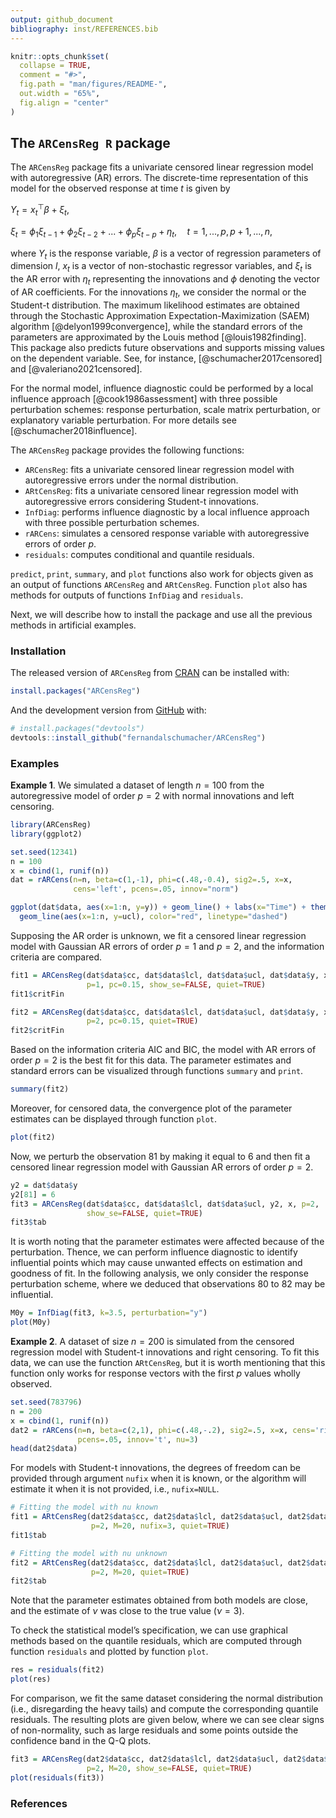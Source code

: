 ```yaml
---
output: github_document
bibliography: inst/REFERENCES.bib
---
```


<!-- README.md is generated from README.Rmd. Please edit that file -->

```r
knitr::opts_chunk$set(
  collapse = TRUE,
  comment = "#>",
  fig.path = "man/figures/README-",
  out.width = "65%",
  fig.align = "center"
)
```

<!-- badges: start -->
<!-- badges: end -->

## The `ARCensReg R` package

The `ARCensReg` package fits a univariate censored linear regression model with autoregressive (AR) errors. The discrete-time representation of this model for the observed response at time $t$ is given by

$Y_t = x_t^\top \beta + \xi_t,$

$\xi_t = \phi_1 \xi_{t-1} + \phi_2 \xi_{t-2} + ... + \phi_p \xi_{t-p} + \eta_t, \quad t=1, ..., p, p+1, ..., n,$

where $Y_t$ is the response variable, $\beta$ is a vector of regression parameters of dimension $l$, $x_t$ is a vector of non-stochastic regressor variables, and $\xi_t$ is the AR error with $\eta_t$ representing the innovations and $\phi$ denoting the vector of AR coefficients. For the innovations $\eta_t$, we consider the normal or the Student-t distribution. The maximum likelihood estimates are obtained through the Stochastic Approximation Expectation-Maximization (SAEM) algorithm [@delyon1999convergence], while the standard errors of the parameters are approximated by the Louis method [@louis1982finding]. This package also predicts future observations and supports missing values on the dependent variable. See, for instance, [@schumacher2017censored] and [@valeriano2021censored]. 

For the normal model, influence diagnostic could be performed by a local influence approach [@cook1986assessment] with three possible perturbation schemes: response perturbation, scale matrix perturbation, or explanatory variable perturbation. For more details see [@schumacher2018influence].

The `ARCensReg` package provides the following functions:
  
* `ARCensReg`: fits a univariate censored linear regression model with autoregressive errors under the normal distribution.
* `ARtCensReg`: fits a univariate censored linear regression model with autoregressive errors considering Student-t innovations.
* `InfDiag`: performs influence diagnostic by a local influence approach with three possible perturbation schemes.
* `rARCens`: simulates a censored response variable with autoregressive errors of order $p$.
* `residuals`: computes conditional and quantile residuals.

`predict`, `print`, `summary`, and `plot` functions also work for objects given as an output of functions `ARCensReg` and `ARtCensReg`. Function `plot` also has methods for outputs of functions `InfDiag` and `residuals`.

Next, we will describe how to install the package and use all the previous methods in artificial examples.

### Installation

The released version of `ARCensReg` from [CRAN](https://CRAN.R-project.org) can be installed with:
  
  ``` r
install.packages("ARCensReg")
```

And the development version from [GitHub](https://github.com/) with:
  
  ``` r
# install.packages("devtools")
devtools::install_github("fernandalschumacher/ARCensReg")
```

### Examples

**Example 1**. We simulated a dataset of length $n = 100$ from the autoregressive model of order $p = 2$ with normal innovations and left censoring.

```r
library(ARCensReg)
library(ggplot2)

set.seed(12341)
n = 100
x = cbind(1, runif(n))
dat = rARCens(n=n, beta=c(1,-1), phi=c(.48,-0.4), sig2=.5, x=x,
              cens='left', pcens=.05, innov="norm")

ggplot(dat$data, aes(x=1:n, y=y)) + geom_line() + labs(x="Time") + theme_bw() +
  geom_line(aes(x=1:n, y=ucl), color="red", linetype="dashed")
```

Supposing the AR order is unknown, we fit a censored linear regression model with Gaussian AR errors of order $p = 1$ and $p = 2$, and the information criteria are compared.

```r
fit1 = ARCensReg(dat$data$cc, dat$data$lcl, dat$data$ucl, dat$data$y, x, 
                 p=1, pc=0.15, show_se=FALSE, quiet=TRUE)
fit1$critFin 

fit2 = ARCensReg(dat$data$cc, dat$data$lcl, dat$data$ucl, dat$data$y, x, 
                 p=2, pc=0.15, quiet=TRUE)
fit2$critFin
```

Based on the information criteria AIC and BIC, the model with AR errors of order $p = 2$ is the best fit for this data. The parameter estimates and standard errors can be visualized through functions `summary` and `print`.

```r
summary(fit2)
```

Moreover, for censored data, the convergence plot of the parameter estimates can be displayed through function `plot`.

```r
plot(fit2)
```

Now, we perturb the observation $81$ by making it equal to 6 and then fit a censored linear regression model with Gaussian AR errors of order $p = 2$.

```r
y2 = dat$data$y
y2[81] = 6
fit3 = ARCensReg(dat$data$cc, dat$data$lcl, dat$data$ucl, y2, x, p=2,
                 show_se=FALSE, quiet=TRUE)
fit3$tab
```

It is worth noting that the parameter estimates were affected because of the perturbation. Thence, we can perform influence diagnostic to identify influential points which may cause unwanted effects on estimation and goodness of fit. In the following analysis, we only consider the response perturbation scheme, where we deduced that observations $80$ to $82$ may be influential.

```r
M0y = InfDiag(fit3, k=3.5, perturbation="y")
plot(M0y)
```

**Example 2**. A dataset of size $n = 200$ is simulated from the censored regression model with Student-t innovations and right censoring. To fit this data, we can use the function `ARtCensReg`, but it is worth mentioning that this function only works for response vectors with the first $p$ values wholly  observed. 

```r
set.seed(783796)
n = 200
x = cbind(1, runif(n))
dat2 = rARCens(n=n, beta=c(2,1), phi=c(.48,-.2), sig2=.5, x=x, cens='right',
               pcens=.05, innov='t', nu=3)
head(dat2$data)
```

For models with Student-t innovations, the degrees of freedom can be provided through argument `nufix` when it is known, or the algorithm will estimate it when it is not provided, i.e., `nufix=NULL`.

```r
# Fitting the model with nu known
fit1 = ARtCensReg(dat2$data$cc, dat2$data$lcl, dat2$data$ucl, dat2$data$y, x,
                  p=2, M=20, nufix=3, quiet=TRUE)
fit1$tab

# Fitting the model with nu unknown
fit2 = ARtCensReg(dat2$data$cc, dat2$data$lcl, dat2$data$ucl, dat2$data$y, x,
                  p=2, M=20, quiet=TRUE)
fit2$tab
```

Note that the parameter estimates obtained from both models are close, and the estimate of $\nu$ was close to the true value ($\nu = 3$). 

To check the statistical model's specification, we can use graphical methods based on the quantile residuals, which are computed through function `residuals` and plotted by function `plot`.

```r
res = residuals(fit2)
plot(res)
```

For comparison, we fit the same dataset considering the normal distribution (i.e., disregarding the heavy tails) and compute the corresponding quantile residuals. The resulting plots are given below, where we can see clear signs
of non-normality, such as large residuals and some points outside the confidence band in the Q-Q plots.

```r
fit3 = ARCensReg(dat2$data$cc, dat2$data$lcl, dat2$data$ucl, dat2$data$y, x,
                 p=2, M=20, show_se=FALSE, quiet=TRUE)
plot(residuals(fit3))
```

### References
